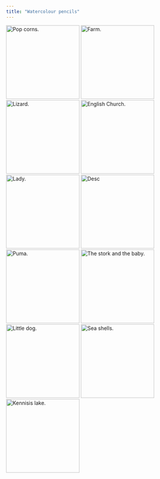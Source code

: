 ```yaml
---
title: "Watercolour pencils"
---
```


:::{.lightbox-gallery}
![Pop corns.](https://storage.googleapis.com/blogs_josa/creative/drawings/watercolour/IMG_7408.jpg){.lightbox width="200" group="my-gallery_1"}
![Farm.](https://storage.googleapis.com/blogs_josa/creative/drawings/watercolour/IMG_7416.jpg){.lightbox width="200" group="my-gallery_1"}
![Lizard.](https://storage.googleapis.com/blogs_josa/creative/drawings/watercolour/IMG_7425.jpg){.lightbox width="200" group="my-gallery_1"}
![English Church.](https://storage.googleapis.com/blogs_josa/creative/drawings/watercolour/IMG_7426.jpg){.lightbox width="200" group="my-gallery_1"}
![Lady.](https://storage.googleapis.com/blogs_josa/creative/drawings/watercolour/IMG_7427.jpg){.lightbox width="200" group="my-gallery_1"}
![Desc](https://storage.googleapis.com/blogs_josa/creative/drawings/watercolour/IMG_7432.jpg){.lightbox width="200" group="my-gallery_1"}
![Puma.](https://storage.googleapis.com/blogs_josa/creative/drawings/watercolour/IMG_7436.jpg){.lightbox width="200" group="my-gallery_1"}
![The stork and the baby.](https://storage.googleapis.com/blogs_josa/creative/drawings/watercolour/IMG_7437.jpg){.lightbox width="200" group="my-gallery_1"}
![Little dog.](https://storage.googleapis.com/blogs_josa/creative/drawings/watercolour/IMG_7441.jpg){.lightbox width="200" group="my-gallery_1"}
![Sea shells.](https://storage.googleapis.com/blogs_josa/creative/drawings/watercolour/IMG_7443.jpg){.lightbox width="200" group="my-gallery_1"}
![Kennisis lake.](https://storage.googleapis.com/blogs_josa/creative/drawings/watercolour/IMG_7867.jpg){.lightbox width="200" group="my-gallery_1"}
:::
